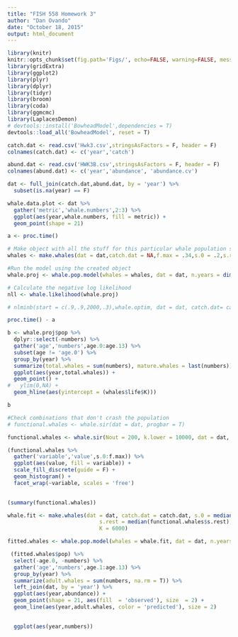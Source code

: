 ```yaml
---
title: "FISH 558 Homework 3"
author: "Dan Ovando"
date: "October 18, 2015"
output: html_document
---
```


```r
library(knitr)
knitr::opts_chunk$set(fig.path='Figs/', echo=FALSE, warning=FALSE, message=FALSE)
library(gridExtra)
library(ggplot2)
library(plyr)
library(dplyr)
library(tidyr)
library(broom)
library(coda)
library(ggmcmc)
library(LaplacesDemon)
# devtools::install('BowheadModel',dependencies = T)
devtools::load_all('BowheadModel', reset = T)
```


```r

catch.dat <- read.csv('Hwk3.csv',stringsAsFactors = F, header = F)
colnames(catch.dat) <- c('year','catch')

abund.dat <- read.csv('HWK3B.csv',stringsAsFactors = F, header = F)
colnames(abund.dat) <- c('year','abundance', 'abundance.cv')

dat <- full_join(catch.dat,abund.dat, by = 'year') %>%
  subset(is.na(year) == F)

whale.data.plot <- dat %>%
  gather('metric','whale.numbers',2:3) %>%
  ggplot(aes(year,whale.numbers, fill = metric)) + 
  geom_point(shape = 21)

a <- proc.time()

# Make object with all the stuff for this particular whale population simulation
whales <- make.whales(dat = dat,catch.dat = NA,f.max = .34,s.0 = .2,s.rest = .97, extra.time = 0,K = 10000)

#Run the model using the created object
whale.proj <- whale.pop.model(whales = whales, dat = dat, n.years = dim(dat)[1])

# Calculate the negative log likelihood
nll <- whale.likelihood(whale.proj)  

# nlminb(start = c(.9,.9,2000,.3),whale.optim, dat = dat, catch.dat= catch.dat, lower = c(.8,.8,1000,.1), upper = c(1,1,3000,.4))

proc.time() - a

b <- whale.proj$pop %>% 
  dplyr::select(-numbers) %>%
  gather('age','numbers',age.0:age.13) %>%
  subset(age != 'age.0') %>%
  group_by(year) %>%
  summarize(total.whales = sum(numbers), mature.whales = last(numbers)) %>%
  ggplot(aes(year,total.whales)) + 
  geom_point() + 
#   ylim(0,NA) + 
  geom_hline(aes(yintercept = (whales$life$K)))

b

#Check combinations that don't crash the population
# functional.whales <- whale.sir(dat = dat, progbar = T)

functional.whales <- whale.sir(Nout = 200, k.lower = 10000, dat = dat, catch.dat = catch.dat, progbar = T, mode = 'fit', Threshold = exp(-2.22))

(functional.whales %>% 
  gather('variable','value',s.0:f.max)) %>%
  ggplot(aes(value, fill = variable)) +
  scale_fill_discrete(guide = F) + 
  geom_histogram() + 
  facet_wrap(~variable, scales = 'free')
  

(summary(functional.whales))

whale.fit <- make.whales(dat = dat, catch.dat = catch.dat, s.0 = median(functional.whales$s.0),
                             s.rest = median(functional.whales$s.rest), f.max = median(functional.whales$f.max),
                             K = 6000)

fitted.whales <- whale.pop.model(whales = whale.fit, dat = dat, n.years = dim(dat)[1])

 (fitted.whales$pop) %>%
  select(-age.0, -numbers) %>%
  gather('age','numbers',age.1:age.13) %>%
  group_by(year) %>%
  summarize(adult.whales = sum(numbers, na.rm = T)) %>%
  left_join(dat, by = 'year') %>%
  ggplot(aes(year,abundance)) + 
  geom_point(shape = 21, aes(fill  = 'observed'), size  = 2) + 
  geom_line(aes(year,adult.whales, color = 'predicted'), size = 2)
  

  ggplot(aes(year,numbers))

```